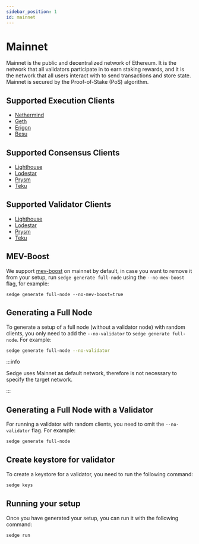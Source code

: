 ```yaml
---
sidebar_position: 1
id: mainnet
---
```


# Mainnet

Mainnet is the public and decentralized network of Ethereum. It is the network that all validators participate in to
earn staking rewards, and it is the network that all users interact with to send transactions and store state. Mainnet is
secured by the Proof-of-Stake (PoS) algorithm.

## Supported Execution Clients
- [Nethermind](https://docs.nethermind.io/)
- [Geth](https://geth.ethereum.org/docs/)
- [Erigon](https://github.com/ledgerwatch/erigon)
- [Besu](https://besu.hyperledger.org/en/stable/)

## Supported Consensus Clients
- [Lighthouse](https://lighthouse-book.sigmaprime.io/)
- [Lodestar](https://chainsafe.github.io/lodestar/)
- [Prysm](https://docs.prylabs.network/docs/getting-started/)
- [Teku](https://docs.teku.consensys.net/en/latest/)

## Supported Validator Clients
- [Lighthouse](https://lighthouse-book.sigmaprime.io/)
- [Lodestar](https://chainsafe.github.io/lodestar/)
- [Prysm](https://docs.prylabs.network/docs/getting-started/)
- [Teku](https://docs.teku.consensys.net/en/latest/)

## MEV-Boost

We support [mev-boost](https://github.com/flashbots/mev-boost) on mainnet by default, in case you want to remove it from your setup,
run `sedge generate full-node` using the `--no-mev-boost` flag, for example:

```
sedge generate full-node --no-mev-boost=true
```

## Generating a Full Node

To generate a setup of a full node (without a validator node) with random clients, you only need to add the `--no-validator` to `sedge generate full-node`. For example:

```bash
sedge generate full-node --no-validator
```

:::info

Sedge uses Mainnet as default network, therefore is not necessary to specify the target network.

:::

## Generating a Full Node with a Validator

For running a validator with random clients, you need to omit the `--no-validator` flag. For example:

```bash
sedge generate full-node
```

## Create keystore for validator

To create a keystore for a validator, you need to run the following command:

```bash
sedge keys
```

## Running your setup

Once you have generated your setup, you can run it with the following command:

```
sedge run
```